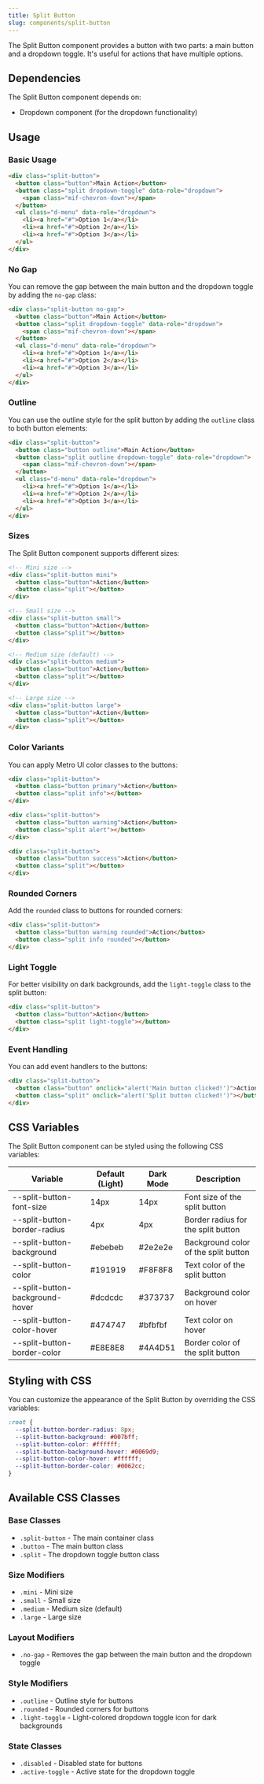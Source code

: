 ```yaml
---
title: Split Button
slug: components/split-button
---
```


The Split Button component provides a button with two parts: a main button and a dropdown toggle. It's useful for actions that have multiple options.

## Dependencies

The Split Button component depends on:
- Dropdown component (for the dropdown functionality)

## Usage

### Basic Usage

```html
<div class="split-button">
  <button class="button">Main Action</button>
  <button class="split dropdown-toggle" data-role="dropdown">
    <span class="mif-chevron-down"></span>
  </button>
  <ul class="d-menu" data-role="dropdown">
    <li><a href="#">Option 1</a></li>
    <li><a href="#">Option 2</a></li>
    <li><a href="#">Option 3</a></li>
  </ul>
</div>
```

### No Gap

You can remove the gap between the main button and the dropdown toggle by adding the `no-gap` class:

```html
<div class="split-button no-gap">
  <button class="button">Main Action</button>
  <button class="split dropdown-toggle" data-role="dropdown">
    <span class="mif-chevron-down"></span>
  </button>
  <ul class="d-menu" data-role="dropdown">
    <li><a href="#">Option 1</a></li>
    <li><a href="#">Option 2</a></li>
    <li><a href="#">Option 3</a></li>
  </ul>
</div>
```

### Outline

You can use the outline style for the split button by adding the `outline` class to both button elements:

```html
<div class="split-button">
  <button class="button outline">Main Action</button>
  <button class="split outline dropdown-toggle" data-role="dropdown">
    <span class="mif-chevron-down"></span>
  </button>
  <ul class="d-menu" data-role="dropdown">
    <li><a href="#">Option 1</a></li>
    <li><a href="#">Option 2</a></li>
    <li><a href="#">Option 3</a></li>
  </ul>
</div>
```

### Sizes

The Split Button component supports different sizes:

```html
<!-- Mini size -->
<div class="split-button mini">
  <button class="button">Action</button>
  <button class="split"></button>
</div>

<!-- Small size -->
<div class="split-button small">
  <button class="button">Action</button>
  <button class="split"></button>
</div>

<!-- Medium size (default) -->
<div class="split-button medium">
  <button class="button">Action</button>
  <button class="split"></button>
</div>

<!-- Large size -->
<div class="split-button large">
  <button class="button">Action</button>
  <button class="split"></button>
</div>
```

### Color Variants

You can apply Metro UI color classes to the buttons:

```html
<div class="split-button">
  <button class="button primary">Action</button>
  <button class="split info"></button>
</div>

<div class="split-button">
  <button class="button warning">Action</button>
  <button class="split alert"></button>
</div>

<div class="split-button">
  <button class="button success">Action</button>
  <button class="split"></button>
</div>
```

### Rounded Corners

Add the `rounded` class to buttons for rounded corners:

```html
<div class="split-button">
  <button class="button warning rounded">Action</button>
  <button class="split info rounded"></button>
</div>
```

### Light Toggle

For better visibility on dark backgrounds, add the `light-toggle` class to the split button:

```html
<div class="split-button">
  <button class="button">Action</button>
  <button class="split light-toggle"></button>
</div>
```

### Event Handling

You can add event handlers to the buttons:

```html
<div class="split-button">
  <button class="button" onclick="alert('Main button clicked!')">Action</button>
  <button class="split" onclick="alert('Split button clicked!')"></button>
</div>
```

## CSS Variables

The Split Button component can be styled using the following CSS variables:

| Variable | Default (Light) | Dark Mode | Description |
| -------- | --------------- | --------- | ----------- |
| --split-button-font-size | 14px | 14px | Font size of the split button |
| --split-button-border-radius | 4px | 4px | Border radius for the split button |
| --split-button-background | #ebebeb | #2e2e2e | Background color of the split button |
| --split-button-color | #191919 | #F8F8F8 | Text color of the split button |
| --split-button-background-hover | #dcdcdc | #373737 | Background color on hover |
| --split-button-color-hover | #474747 | #bfbfbf | Text color on hover |
| --split-button-border-color | #E8E8E8 | #4A4D51 | Border color of the split button |

## Styling with CSS

You can customize the appearance of the Split Button by overriding the CSS variables:

```css
:root {
  --split-button-border-radius: 8px;
  --split-button-background: #007bff;
  --split-button-color: #ffffff;
  --split-button-background-hover: #0069d9;
  --split-button-color-hover: #ffffff;
  --split-button-border-color: #0062cc;
}
```

## Available CSS Classes

### Base Classes
- `.split-button` - The main container class
- `.button` - The main button class
- `.split` - The dropdown toggle button class

### Size Modifiers
- `.mini` - Mini size
- `.small` - Small size
- `.medium` - Medium size (default)
- `.large` - Large size

### Layout Modifiers
- `.no-gap` - Removes the gap between the main button and the dropdown toggle

### Style Modifiers
- `.outline` - Outline style for buttons
- `.rounded` - Rounded corners for buttons
- `.light-toggle` - Light-colored dropdown toggle icon for dark backgrounds

### State Classes
- `.disabled` - Disabled state for buttons
- `.active-toggle` - Active state for the dropdown toggle